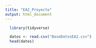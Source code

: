 ```yaml
---
title: "EA2_Proyecto"
output: html_document
---
```


```r
  library(tidyverse)
```

```r
  datos <- read.csv("BaseDatosEA2.csv")
  head(datos)
```

